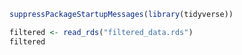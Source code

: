 ```r
suppressPackageStartupMessages(library(tidyverse))
```



```r
filtered <- read_rds("filtered_data.rds")
filtered
```
